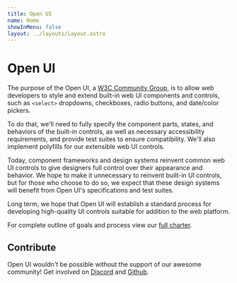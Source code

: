 ```yaml
---
title: Open UI
name: Home
showInMenu: false
layout: ../layouts/Layout.astro
---
```



# Open UI

The purpose of the Open UI, a [W3C Community Group](https://www.w3.org/community/open-ui/), is to allow web developers to style and extend built-in web UI components and controls, such as `<select>` dropdowns, checkboxes, radio buttons, and date/color pickers.

To do that, we'll need to fully specify the component parts, states, and behaviors of the built-in controls, as well as necessary accessibility requirements, and provide test suites to ensure compatibility. We'll also implement polyfills for our extensible web UI controls.

Today, component frameworks and design systems reinvent common web UI controls to give designers full control over their appearance and behavior. We hope to make it unnecessary to reinvent built-in UI controls, but for those who choose to do so, we expect that these design systems will benefit from Open UI's specifications and test suites.

Long term, we hope that Open UI will establish a standard process for developing high-quality UI controls suitable for addition to the web platform.

For complete outline of goals and process view our [full charter](./charter).

## Contribute

Open UI wouldn't be possible without the support of our awesome community! Get involved on [Discord](https://discord.gg/DEWjhSw) and [Github](https://github.com/openui/open-ui).

<ContributorBubble />

